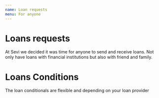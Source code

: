 ```yaml
---
name: Loan requests
menu: For anyone
---
```


#  Loans requests

At Sevi we decided it was time for anyone to send and receive loans. Not only have loans with financial institutions but also with friend and family. 




#  Loans Conditions

The loan conditionals are flexible and depending on your loan provider